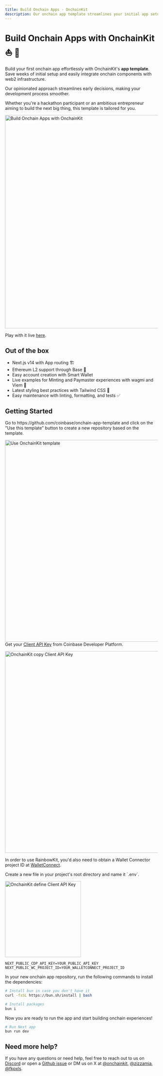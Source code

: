 ```yaml
---
title: Build Onchain Apps · OnchainKit
description: Our onchain app template streamlines your initial app setup and seamlessly integrates onchain components with web2 infrastructure, saving you weeks of effort.
---
```


# Build Onchain Apps with OnchainKit ⛵️ 🌊

Build your first onchain app effortlessly with OnchainKit's **app template**. Save weeks of initial setup
and easily integrate onchain components with web2 infrastructure.

Our opinionated approach streamlines early decisions, making your development process smoother.

Whether you're a hackathon participant or an ambitious entrepreneur aiming to build the next big thing, this template is tailored for you.

<img
  alt="Build Onchain Apps with OnchainKit"
  src="/images/onchainkit/onchain-app-template-1.png"
  width="702"
/>

Play with it live [here](https://onchain-app-template.vercel.app).

## Out of the box

- Next.js v14 with App routing 🏗️
- Ethereum L2 support through Base 🔵
- Easy account creation with Smart Wallet
- Live examples for Minting and Paymaster experiences with wagmi and Viem 🚀
- Latest styling best practices with Tailwind CSS 💅
- Easy maintenance with linting, formatting, and tests ✅

## Getting Started

<Steps>
  <Step title="Fork the repo">
  Go to https://github.com/coinbase/onchain-app-template and click on the "Use this template" button to create a new repository based on the template.

  <img
    alt="Use OnchainKit template"
    src="/images/onchainkit/use-onchain-app-template.png"
    width="664"
    loading="lazy"
  />
  </Step>
  <Step title="Client API Key(s)">
  Get your [Client API Key](https://portal.cdp.coinbase.com/projects/api-keys/client-key) from Coinbase Developer Platform.

  <img
    alt="OnchainKit copy Client API Key"
    src="/images/onchainkit/copy-api-key-guide.png"
    width="664"
    loading="lazy"
  />

  In order to use RainbowKit, you'd also need to obtain a Wallet Connector project ID at [WalletConnect](https://cloud.reown.com/app).

  </Step>
  <Step title="Create a .env file">
  Create a new file in your project's root directory and name it `.env`.

  <img
    alt="OnchainKit define Client API Key"
    src="/images/onchainkit/getting-started-create-env-file.png"
    width="250"
    loading="lazy"
  />

  ```tsx [.env]
  NEXT_PUBLIC_CDP_API_KEY=YOUR_PUBLIC_API_KEY
  NEXT_PUBLIC_WC_PROJECT_ID=YOUR_WALLETCONNECT_PROJECT_ID
  ```
  </Step>
  <Step title="Install dependencies">
  In your new onchain app repository, run the following commands to install the dependencies:

  ```bash
  # Install bun in case you don't have it
  curl -fsSL https://bun.sh/install | bash

  # Install packages
  bun i
  ```
  </Step>
  <Step title="Run the app">
  Now you are ready to run the app and start building onchain experiences!

  ```bash
  # Run Next app
  bun run dev
  ```
  </Step>
</Steps>

## Need more help?

If you have any questions or need help, feel free to reach out to us on [Discord](https://discord.gg/invite/cdp)
or open a [Github issue](https://github.com/coinbase/onchainkit/issues) or DM us
on X at [@onchainkit](https://x.com/onchainkit), [@zizzamia](https://x.com/zizzamia), [@fkpxls](https://x.com/fkpxls).
